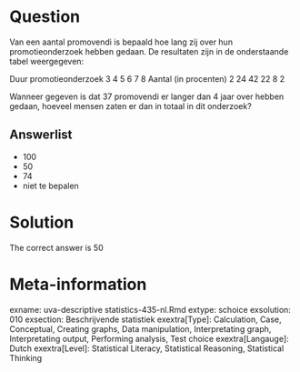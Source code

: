 Question
========

Van een aantal promovendi is bepaald hoe lang zij over hun promotieonderzoek hebben gedaan. De resultaten zijn in de onderstaande tabel weergegeven:

Duur promotieonderzoek 3 4 5 6 7 8
Aantal (in procenten) 2 24 42 22 8 2

Wanneer gegeven is dat 37 promovendi er langer dan 4 jaar over hebben gedaan, hoeveel mensen zaten er dan in totaal in dit onderzoek? 

Answerlist
----------
* 100
* 50
* 74
* niet te bepalen

Solution
========

The correct answer is  50 

Meta-information
================
exname: uva-descriptive statistics-435-nl.Rmd 
extype: schoice 
exsolution: 010 
exsection: Beschrijvende statistiek
exextra[Type]: Calculation, Case, Conceptual, Creating graphs, Data manipulation, Interpretating graph, Interpretating output, Performing analysis, Test choice 
exextra[Langauge]: Dutch 
exextra[Level]: Statistical Literacy, Statistical Reasoning, Statistical Thinking 
